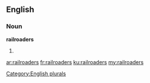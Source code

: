 ==English==

===Noun===
'''railroaders'''

# {{plural of|railroader}}

[[Category:English plurals]]

[[ar:railroaders]]
[[fr:railroaders]]
[[ku:railroaders]]
[[my:railroaders]]